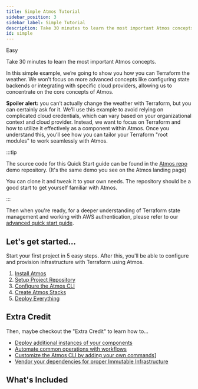```yaml
---
title: Simple Atmos Tutorial
sidebar_position: 3
sidebar_label: Simple Tutorial
description: Take 30 minutes to learn the most important Atmos concepts.
id: simple
---
```


<PillBox>Easy</PillBox>

Take 30 minutes to learn the most important Atmos concepts. 

In this simple example, we’re going to show you how you can Terraform the weather. We won’t focus on 
more advanced concepts like configuring state backends or integrating with specific cloud providers, 
allowing us to concentrate on the core concepts of Atmos.

**Spoiler alert:** you can’t actually change the weather with Terraform, but you can certainly ask for it. 
We’ll use this example to avoid relying on complicated cloud credentials, which can vary based on your 
organizational context and cloud provider. Instead, we want to focus on Terraform and how to utilize it effectively 
as a component within Atmos. Once you understand this, you’ll see how you can tailor your Terraform "root modules" 
to work seamlessly with Atmos.

:::tip

The source code for this Quick Start guide can be found in the [Atmos repo](https://github.com/cloudposse/atmos/tree/master/examples/demo-stacks) demo repository.
(It's the same demo you see on the Atmos landing page)

You can clone it and tweak it to your own needs. The repository should be a good start to get yourself familiar with Atmos.

:::

Then when you're ready, for a deeper understanding of Terraform state management and working with 
AWS authentication, please refer to our [advanced quick start guide](/quick-start/advanced).

## Let's get started...

Start your first project in 5 easy steps. After this, you'll be able to configure and provision infrastructure with Terraform using Atmos.

1. [Install Atmos](/install)
2. [Setup Project Repository](/quick-start/simple/configure-repository)
3. [Configure the Atmos CLI](/quick-start/simple/configure-cli)
4. [Create Atmos Stacks](/quick-start/simple/create-atmos-stacks)
5. [Deploy Everything](/quick-start/simple/provision)

## Extra Credit

Then, maybe checkout the "Extra Credit" to learn how to...

- [Deploy additional instances of your components](/quick-start/simple/extra-credit/add-another-component)
- [Automate common operations with workflows](/quick-start/simple/extra-credit/create-workflows)
- [Customize the Atmos CLI by adding your own commands](/quick-start/simple/extra-credit/add-custom-commands)]
- [Vendor your dependencies for proper Immutable Infrastructure](/quick-start/simple/extra-credit/vendor-components)

## What's Included

<DocCardList/>
